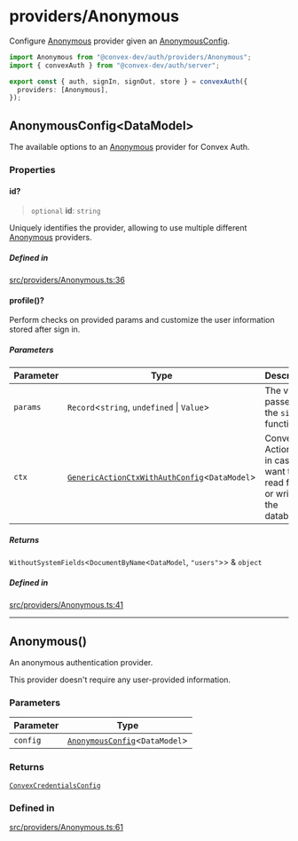 # providers/Anonymous

Configure [Anonymous](Anonymous.mdx#anonymous) provider given an [AnonymousConfig](Anonymous.mdx#anonymousconfigdatamodel).

```ts
import Anonymous from "@convex-dev/auth/providers/Anonymous";
import { convexAuth } from "@convex-dev/auth/server";

export const { auth, signIn, signOut, store } = convexAuth({
  providers: [Anonymous],
});
```

## AnonymousConfig\<DataModel\>

The available options to an [Anonymous](Anonymous.mdx#anonymous) provider for Convex Auth.

<h3 class="nx-font-semibold nx-tracking-tight nx-text-slate-900 dark:nx-text-slate-100 nx-mt-8 nx-text-2xl">Properties</h3>

#### id?

> `optional` **id**: `string`

Uniquely identifies the provider, allowing to use
multiple different [Anonymous](Anonymous.mdx#anonymous) providers.

<h5 class="nx-font-semibold nx-tracking-tight nx-text-slate-900 dark:nx-text-slate-100 nx-mt-8 nx-text-lg">Defined in</h5>

[src/providers/Anonymous.ts:36](https://github.com/get-convex/convex-auth/blob/main/src/providers/Anonymous.ts#L36)

#### profile()?


Perform checks on provided params and customize the user
information stored after sign in.

<h5 class="nx-font-semibold nx-tracking-tight nx-text-slate-900 dark:nx-text-slate-100 nx-mt-8 nx-text-lg">Parameters</h5>

| Parameter | Type | Description |
| ------ | ------ | ------ |
| `params` | `Record`\<`string`, `undefined` \| `Value`\> | The values passed to the `signIn` function. |
| `ctx` | [`GenericActionCtxWithAuthConfig`](../server.mdx#genericactionctxwithauthconfigdatamodel)\<`DataModel`\> | Convex ActionCtx in case you want to read from or write to the database. |

<h5 class="nx-font-semibold nx-tracking-tight nx-text-slate-900 dark:nx-text-slate-100 nx-mt-8 nx-text-lg">Returns</h5>

`WithoutSystemFields`\<`DocumentByName`\<`DataModel`, `"users"`\>\> & `object`

<h5 class="nx-font-semibold nx-tracking-tight nx-text-slate-900 dark:nx-text-slate-100 nx-mt-8 nx-text-lg">Defined in</h5>

[src/providers/Anonymous.ts:41](https://github.com/get-convex/convex-auth/blob/main/src/providers/Anonymous.ts#L41)

***

## Anonymous()


An anonymous authentication provider.

This provider doesn't require any user-provided information.

<h3 class="nx-font-semibold nx-tracking-tight nx-text-slate-900 dark:nx-text-slate-100 nx-mt-8 nx-text-2xl">Parameters</h3>

| Parameter | Type |
| ------ | ------ |
| `config` | [`AnonymousConfig`](Anonymous.mdx#anonymousconfigdatamodel)\<`DataModel`\> |

<h3 class="nx-font-semibold nx-tracking-tight nx-text-slate-900 dark:nx-text-slate-100 nx-mt-8 nx-text-2xl">Returns</h3>

[`ConvexCredentialsConfig`](../server.mdx#convexcredentialsconfig)

<h3 class="nx-font-semibold nx-tracking-tight nx-text-slate-900 dark:nx-text-slate-100 nx-mt-8 nx-text-2xl">Defined in</h3>

[src/providers/Anonymous.ts:61](https://github.com/get-convex/convex-auth/blob/main/src/providers/Anonymous.ts#L61)

